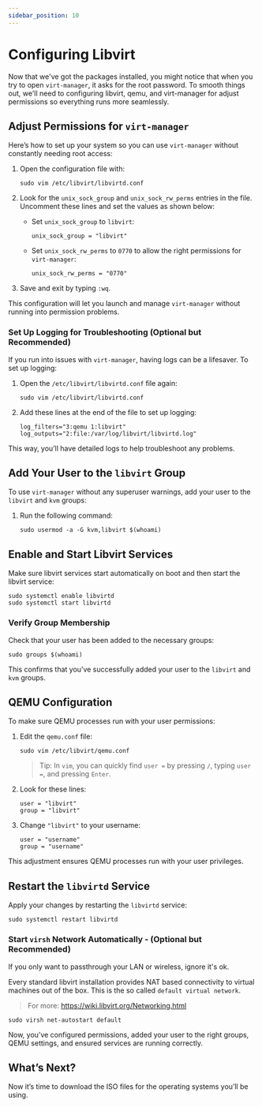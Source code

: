 ```yaml
---
sidebar_position: 10
---
```


# Configuring Libvirt

Now that we've got the packages installed, you might notice that when you try to open `virt-manager`, it asks for the root password. To smooth things out, we'll need to configuring libvirt, qemu, and virt-manager for adjust permissions so everything runs more seamlessly.

## Adjust Permissions for `virt-manager`

Here’s how to set up your system so you can use `virt-manager` without constantly needing root access:

1. Open the configuration file with:
   ```shell
   sudo vim /etc/libvirt/libvirtd.conf
   ```

2. Look for the `unix_sock_group` and `unix_sock_rw_perms` entries in the file. Uncomment these lines and set the values as shown below:

   - Set `unix_sock_group` to `libvirt`:
     ```plaintext
     unix_sock_group = "libvirt"
     ```

   - Set `unix_sock_rw_perms` to `0770` to allow the right permissions for `virt-manager`:
     ```plaintext
     unix_sock_rw_perms = "0770"
     ```

3. Save and exit by typing `:wq`.

This configuration will let you launch and manage `virt-manager` without running into permission problems.

### Set Up Logging for Troubleshooting (Optional but Recommended)

If you run into issues with `virt-manager`, having logs can be a lifesaver. To set up logging:

1. Open the `/etc/libvirt/libvirtd.conf` file again:
   ```shell
   sudo vim /etc/libvirt/libvirtd.conf
   ```

2. Add these lines at the end of the file to set up logging:
   ```plaintext
   log_filters="3:qemu 1:libvirt"
   log_outputs="2:file:/var/log/libvirt/libvirtd.log"
   ```

This way, you’ll have detailed logs to help troubleshoot any problems.

## Add Your User to the `libvirt` Group

To use `virt-manager` without any superuser warnings, add your user to the `libvirt` and `kvm` groups:

1. Run the following command:
   ```shell
   sudo usermod -a -G kvm,libvirt $(whoami)
   ```

## Enable and Start Libvirt Services

Make sure libvirt services start automatically on boot and then start the libvirt service:

```shell
sudo systemctl enable libvirtd
sudo systemctl start libvirtd
```

### Verify Group Membership

Check that your user has been added to the necessary groups:

```shell
sudo groups $(whoami)
```

This confirms that you’ve successfully added your user to the `libvirt` and `kvm` groups.

## QEMU Configuration

To make sure QEMU processes run with your user permissions:

1. Edit the `qemu.conf` file:
   ```shell
   sudo vim /etc/libvirt/qemu.conf
   ```

   > Tip: In `vim`, you can quickly find `user =` by pressing `/`, typing `user =`, and pressing `Enter`.

2. Look for these lines:

   ```plaintext
   user = "libvirt"
   group = "libvirt"
   ```

3. Change `"libvirt"` to your username:

   ```plaintext
   user = "username"
   group = "username"
   ```

This adjustment ensures QEMU processes run with your user privileges.

## Restart the `libvirtd` Service

Apply your changes by restarting the `libvirtd` service:

```shell
sudo systemctl restart libvirtd
```

### Start `virsh` Network Automatically - (Optional but Recommended)

If you only want to passthrough your LAN or wireless, ignore it's ok.

Every standard libvirt installation provides NAT based connectivity to virtual machines out of the box. This is the so called `default virtual network`.

>For more: https://wiki.libvirt.org/Networking.html

```shell
sudo virsh net-autostart default
```

Now, you’ve configured permissions, added your user to the right groups, QEMU settings, and ensured services are running correctly.

## What’s Next?

Now it’s time to download the ISO files for the operating systems you’ll be using. 

